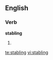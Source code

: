 
==English==

===Verb===
'''stabling'''

# {{present participle of|[[stable]]}}

[[te:stabling]]
[[vi:stabling]]